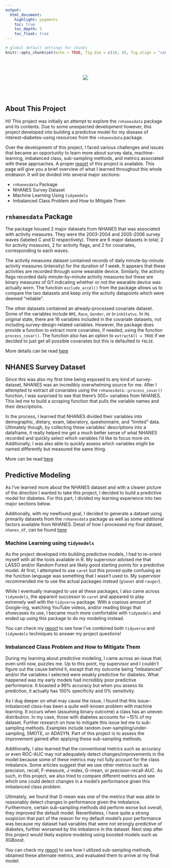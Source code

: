 ```yaml
---
output: 
  html_document:
    highlight: pygments
    toc: true
    toc_depth: 3
    toc_float: true
---
```


```r

# global default settings for chunks
knitr::opts_chunk$set(echo = TRUE, fig.dim = c(10, 4), fig.align = "center", results = "asis")


```

<br></br>

<center><img src="./_img/nhanes_apple_color_tagline.png"></center>

<br></br>

## About This Project

Hi! This project was initially an attempt to explore the `rnhanesdata` package and its contents. Due to some unexpected development however, this project developed into building a predictive model for my disease of interest--diabetes--using resources from the `rnhanesdata` package. 

Over the development of this project, I faced various challenges and issues that became an opportunity to learn more about survey data, machine-learning, imbalanced class, sub-sampling methods, and metrics associated with these approaches. A proper [report](./report.html) of this project is available. This page will give you a brief overview of what I learned throughout this whole endeavor. It will be divided into several major sections:

* `rnhanesdata` Package
* NHANES Survey Dataset
* Machine Learning Using `tidymodels`
* Imbalanced Class Problem and How to Mitigate Them

## `rnhanesdata` Package

The package housed 2 major datasets from NHANES that was associated with activity measures. They were the 2003-2004 and 2005-2006 survey waves (labeled C and D respectively). There are 6 major datasets in total; 2 for activity measures, 2 for activity flags, and 2 for covariates, corresponding to each waves. 

The activity measures dataset contained records of daily minute-by-minute activity measures (intensity) for the duration of 1 week. It appears that these activities are recorded through some wearable device. Similarly, the activity flags recorded daily minute-by-minute activity measures but these are binary measures of 0/1 indicating whether or not the wearable device was actually worn. The function `exclude_accel()` from the package allows us to compare the two datasets and keep only the activity datapoints which were deemed "reliable". 

The other datasets contained an already-processed covariate dataset. Some of the variables include `BMI`, `Race`, `Gender`, or `DrinkStatus`. In its original state, there are 16 variables included in the covariate datasets, not including survey-design-related variables. However, the package does provide a function to extract more covariates, if needed, using the function `process_covar()`. The function also has an option to `extractAll = TRUE` if we decided to just get all possible covariates but this is defaulted to `FALSE`.

More details can be read [here](./rnhanesdata_explore.html)

## NHANES Survey Dataset

Since this was also my first time being exposed to any kind of survey-dataset, NHANES was an incredibly overwhelming source for me. After I attempted to extract all covariates using the `rnhanesdata::process_covar()` function, I was surprised to see that there's 300+ variables from NHANES. This led me to build a scraping function that pulls the variable names and their descriptions. 

In the process, I learned that NHANES divided their variables into demographic, dietary, exam, laboratory, questionnaire, and "limited" data. Ultimately though, by collecting these variables' descriptions into a dataframe, it really helped me get a much better sense of what NHANES recorded and quickly select which variables I'd like to focus more on. Additionally, I was also able to quickly assess which variables might be named differently but measured the same thing. 

More can be read [here](./codebook_data.html)

## Predictive Modeling

As I've learned more about the NHANES dataset and with a clearer picture of the direction I wanted to take this project, I decided to build a predictive model for diabetes. For this part, I divided my learning experience into two major sections below.

Additionally, with my newfound goal, I decided to generate a dataset using primarily datasets from the `rnhanesdata` package as well as some additional factors available from NHANES. Detail of how I processed my final dataset, `nhanes_df`, can be found [here](./data_generation.html)

### Machine Learning using `tidymodels`

As the project developed into building predictive models, I had to re-orient myself with all the tools available in R. My supervisor advised me that LASSO and/or Random Forest are likely good starting points for a predictive model. At first, I attempted to use `caret` but this proved quite confusing as the function language was something that I wasn't used to. My supervisor recommended me to use the actual packages instead (`glmnet` and `ranger`). 

While I eventually managed to use all these packages, I also came across `tidymodels`, the apparent successor to `caret` and appeared to play extremely well with the `tidyverse` package. With a copious amount of Google-ing, watching YouTube videos, and/or reading blogs that showcases its use, I became much more comfortable with `tidymodels` and ended up using this package to do my modeling instead. 

You can check my [report](./report.html) to see how I've combined both `tidyverse` and `tidymodels` techniques to answer my project questions!

### Imbalanced Class Problem and How to Mitigate Them

During my learning about predictive modeling, I came across an issue that, even until now, puzzles me. Up to this point, my supervisor and I couldn't figure out the cause behind it, except that my outcome being "imbalanced" and/or the variables I selected were weakly predictive for diabetes. What happened was my early models had incredibly poor predictive performance. It boasted a 99% accuracy but when you assess its prediction, it actually has 100% specificity and 0% sensitivity. 

As I dug deeper on what may cause the issue, I found that this issue--imbalanced class--has been a quite well-known problem with machine learning. It occurs when (assuming binary outcome) a class has an uneven distribution. In my case, those with diabetes accounts for ~15% of my dataset. Further research on how to mitigate this issue led me to sub-sampling methods. Examples include random over-sampling/under-sampling, SMOTE, or ADASYN. Part of this project is to assess the improvement gained after applying these sub-sampling methods. 

Additionally, I also learned that the conventional metrics such as accuracy or even ROC-AUC may not adequately detect changes/improvements in the model because some of these metrics may not fully account for the class imbalance. Some articles suggest that we use other metrics such as precision, recall, F-measure, J-index, G-mean, or precision-recall-AUC. As such, in this project, we also tried to compare different metrics and see which one could detect changes in a model's performance given this imbalanced class problem. 

Ultimately, we found that G-mean was one of the metrics that was able to reasonably detect changes in performance given the imbalance. Furthermore, certain sub-sampling methods did perform worse but overall, they improved the default model. Nevertheless, I have quite a strong suspicion that part of the reason for my default model's poor performance was because my dataset had variables that were not strongly predictive of diabetes, further worsened by the imbalance in the dataset. Next step after this project would likely explore modeling using boosted models such as XGBoost. 

You can check my [report](./report.html) to see how I utilized sub-sampling methods, obtained these alternate metrics, and evaluated them to arrive at my final model.

